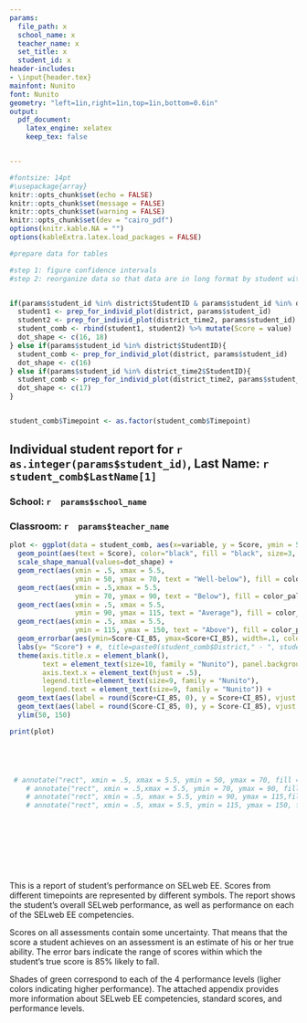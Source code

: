 ```yaml
---
params: 
  file_path: x
  school_name: x
  teacher_name: x
  set_title: x
  student_id: x
header-includes:
- \input{header.tex}
mainfont: Nunito
font: Nunito
geometry: "left=1in,right=1in,top=1in,bottom=0.6in"
output: 
  pdf_document:
    latex_engine: xelatex
    keep_tex: false


---
```



```r
#fontsize: 14pt
#\usepackage{array}
knitr::opts_chunk$set(echo = FALSE)
knitr::opts_chunk$set(message = FALSE)
knitr::opts_chunk$set(warning = FALSE)
knitr::opts_chunk$set(dev = "cairo_pdf")
options(knitr.kable.NA = "")
options(kableExtra.latex.load_packages = FALSE)

```

```r


#prepare data for tables

#step 1: figure confidence intervals
#step 2: reorganize data so that data are in long format by student with scores and CI_85


if(params$student_id %in% district$StudentID & params$student_id %in% district_time2$StudentID){
  student1 <- prep_for_individ_plot(district, params$student_id)
  student2 <- prep_for_individ_plot(district_time2, params$student_id)
  student_comb <- rbind(student1, student2) %>% mutate(Score = value)
  dot_shape <- c(16, 18)
} else if(params$student_id %in% district$StudentID){
  student_comb <- prep_for_individ_plot(district, params$student_id)
  dot_shape <- c(16)
} else if(params$student_id %in% district_time2$StudentID){
  student_comb <- prep_for_individ_plot(district_time2, params$student_id)
  dot_shape <- c(17)
}


student_comb$Timepoint <- as.factor(student_comb$Timepoint)

```




##  Individual student report for `r  as.integer(params$student_id)`, Last Name: `r student_comb$LastName[1]`
### School: `r  params$school_name`
### Classroom: `r  params$teacher_name`

```r


plot <- ggplot(data = student_comb, aes(x=variable, y = Score, ymin = 50, ymax = 150, shape = Timepoint)) + #, group = Timepoint
  geom_point(aes(text = Score), color="black", fill = "black", size=3, position=position_dodge(0.5)) + 
  scale_shape_manual(values=dot_shape) + 
  geom_rect(aes(xmin = .5, xmax = 5.5, 
                ymin = 50, ymax = 70, text = "Well-below"), fill = color_palette_dark_light[1], alpha = .1) +
  geom_rect(aes(xmin = .5,xmax = 5.5,
                ymin = 70, ymax = 90, text = "Below"), fill = color_palette_dark_light[2], alpha = .1) +
  geom_rect(aes(xmin = .5, xmax = 5.5,
                ymin = 90, ymax = 115, text = "Average"), fill = color_palette_dark_light[3], alpha = .1) + 
  geom_rect(aes(xmin = .5, xmax = 5.5,
                ymin = 115, ymax = 150, text = "Above"), fill = color_palette_dark_light[4], alpha = .1) +
  geom_errorbar(aes(ymin=Score-CI_85, ymax=Score+CI_85), width=.1, colour="black", position=position_dodge(.5), alpha = .2) + 
  labs(y= "Score") + #, title=paste0(student_comb$District," - ", student_comb$School, " - ", student_comb$StudentID)
  theme(axis.title.x = element_blank(), 
        text = element_text(size=10, family = "Nunito"), panel.background = element_blank(),
        axis.text.x = element_text(hjust = .5),
        legend.title=element_text(size=9, family = "Nunito"),
        legend.text = element_text(size=9, family = "Nunito")) +
  geom_text(aes(label = round(Score+CI_85, 0), y = Score+CI_85), vjust = -.5, size = 2, position=position_dodge(.5)) +
  geom_text(aes(label = round(Score-CI_85, 0), y = Score-CI_85), vjust = 1.5, size = 2, position=position_dodge(.5)) + 
  ylim(50, 150)

print(plot)





 # annotate("rect", xmin = .5, xmax = 5.5, ymin = 50, ymax = 70, fill = '#45874C', alpha = .6, label = "well-below") +
    # annotate("rect", xmin = .5,xmax = 5.5, ymin = 70, ymax = 90, fill = '#86C17D', alpha = .6) +
    # annotate("rect", xmin = .5, xmax = 5.5, ymin = 90, ymax = 115,fill = '#C0E4B8', alpha = .6) + 
    # annotate("rect", xmin = .5, xmax = 5.5, ymin = 115, ymax = 150, fill = '#EFF7EA', alpha = .6) +
  
  
  

```
<br>
<br>
<br>
  
This is a report of student’s performance on SELweb EE. Scores from different timepoints are represented by different symbols. 
The report shows the student’s overall SELweb performance, as well as performance on each of the SELweb EE competencies.

Scores on all assessments contain some uncertainty. That means that the score a student achieves on an assessment is an estimate of his or her true ability. The error bars indicate the range of scores within which the student’s true score is 85% likely to fall.

Shades of green correspond to each of the 4 performance levels (ligher colors indicating higher performance).
The attached appendix provides more information about SELweb EE competencies, standard scores, and
performance levels.
<br>
<br>

\includepdf[pages={-}]{report_appendix.pdf}
